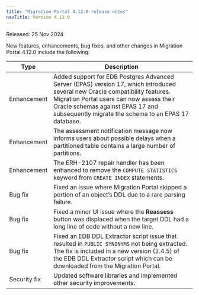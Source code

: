 ```yaml
---
title: "Migration Portal 4.12.0 release notes"
navTitle: Version 4.12.0
---
```


Released: 25 Nov 2024

New features, enhancements, bug fixes, and other changes in Migration Portal 4.12.0 include the following:

| Type              | Description                                                                                                                                                                                                                                                          |
|-------------------|----------------------------------------------------------------------------------------------------------------------------------------------------------------------------------------------------------------------------------------------------------------------|
| Enhancement       | Added support for EDB Postgres Advanced Server (EPAS) version 17, which introduced several new Oracle compatibility features. Migration Portal users can now assess their Oracle schemas against EPAS 17 and subsequently migrate the schema to an EPAS 17 database. |
| Enhancement       | The assessment notification message now informs users about possible delays when a partitioned table contains a large number of partitions.                                                                                                                          |
| Enhancement       | The ERH-2107 repair handler has been enhanced to remove the `COMPUTE STATISTICS` keyword from `CREATE INDEX` statements.                                                                                                                                             |
| Bug&nbsp;fix      | Fixed an issue where Migration Portal skipped a portion of an object’s DDL due to a rare parsing failure.                                                                                                                                                            |
| Bug&nbsp;fix      | Fixed a minor UI issue where the **Reassess** button was displaced when the target DDL had a long line of code without a new line.                                                                                                                                   |
| Bug&nbsp;fix      | Fixed an EDB DDL Extractor script issue that resulted in `PUBLIC SYNONYMS` not being extracted. The fix is included in a new version (2.4.5) of the EDB DDL Extractor script which can be downloaded from the Migration Portal.                                      |
| Security&nbsp;fix | Updated software libraries and implemented other security improvements.                                                                                                                                                                                              |
